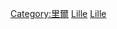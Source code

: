 {{Commons category|People of Lille}}
{{Cat more|里爾}}

[[Category:里爾|Category:里爾]]
[[Category:諾爾省人|Lille]]
[[Category:上法蘭西大區各城市出身人物|Lille]]
